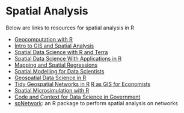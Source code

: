 # Spatial Analysis {#Spatial_Analysis}



Below are links to resources for spatial analysis in R

- [Geocomputation with R](https://r.geocompx.org/)
- [Intro to GIS and Spatial Analysis](https://mgimond.github.io/Spatial/index.html)
- [Spatial Data Science with R and Terra](https://rspatial.org/index.html)
- [Spatial Data Science With Applications in R](https://r-spatial.org/book/)
- [Mapping and Spatial Regressions](https://maczokni.github.io/crime_mapping_textbook/index.html)
- [Spatial Modelling for Data Scientists](https://gdsl-ul.github.io/san/index.html)
- [Geospatial Data Science in R](https://zia207.github.io/geospatial-r-github.io/index.html)
- [Tidy Geospatial Networks in R](https://luukvdmeer.github.io/sfnetworks/index.html)
[R as GIS for Economists](https://tmieno2.github.io/R-as-GIS-for-Economists/index.html)
- [Spatial Microsimulation with R](https://spatial-microsim-book.robinlovelace.net/index.html)
-   [Code and Context for Data Science in Government](https://urbanspatial.github.io/PublicPolicyAnalytics/index.html) 
- [spNetwork](https://jeremygelb.github.io/spNetwork/index.html): an R package to perform spatial analysis on networks


